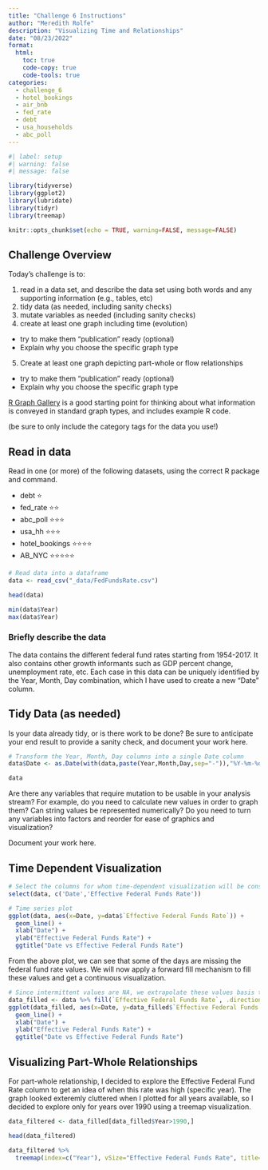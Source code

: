 ```yaml
---
title: "Challenge 6 Instructions"
author: "Meredith Rolfe"
description: "Visualizing Time and Relationships"
date: "08/23/2022"
format:
  html:
    toc: true
    code-copy: true
    code-tools: true
categories:
  - challenge_6
  - hotel_bookings
  - air_bnb
  - fed_rate
  - debt
  - usa_households
  - abc_poll
---
```


```r
#| label: setup
#| warning: false
#| message: false

library(tidyverse)
library(ggplot2)
library(lubridate)
library(tidyr)
library(treemap)

knitr::opts_chunk$set(echo = TRUE, warning=FALSE, message=FALSE)
```

## Challenge Overview

Today's challenge is to:

1)  read in a data set, and describe the data set using both words and any supporting information (e.g., tables, etc)
2)  tidy data (as needed, including sanity checks)
3)  mutate variables as needed (including sanity checks)
4)  create at least one graph including time (evolution)
   - try to make them "publication" ready (optional)
   - Explain why you choose the specific graph type
5)  Create at least one graph depicting part-whole or flow relationships
   - try to make them "publication" ready (optional)
   - Explain why you choose the specific graph type

[R Graph Gallery](https://r-graph-gallery.com/) is a good starting point for thinking about what information is conveyed in standard graph types, and includes example R code.

(be sure to only include the category tags for the data you use!)

## Read in data

Read in one (or more) of the following datasets, using the correct R package and command.

  - debt  ⭐
  - fed_rate ⭐⭐
  - abc_poll ⭐⭐⭐
  - usa_hh ⭐⭐⭐
  - hotel_bookings ⭐⭐⭐⭐
  - AB_NYC ⭐⭐⭐⭐⭐

  

```r
# Read data into a dataframe
data <- read_csv("_data/FedFundsRate.csv")

head(data)

min(data$Year)
max(data$Year)
```



### Briefly describe the data

The data contains the different federal fund rates starting from 1954-2017. It also contains other growth informants such as GDP percent change, unemployment rate, etc. Each case in this data can be uniquely identified by the Year, Month, Day combination, which I have used to create a new "Date" column.


## Tidy Data (as needed)

Is your data already tidy, or is there work to be done? Be sure to anticipate your end result to provide a sanity check, and document your work here.

```r
# Transform the Year, Month, Day columns into a single Date column
data$Date <- as.Date(with(data,paste(Year,Month,Day,sep="-")),"%Y-%m-%d")

data

```

Are there any variables that require mutation to be usable in your analysis stream? For example, do you need to calculate new values in order to graph them? Can string values be represented numerically? Do you need to turn any variables into factors and reorder for ease of graphics and visualization?

Document your work here.


## Time Dependent Visualization

```r
# Select the columns for whom time-dependent visualization will be constructed
select(data, c('Date','Effective Federal Funds Rate'))

# Time series plot
ggplot(data, aes(x=Date, y=data$`Effective Federal Funds Rate`)) + 
  geom_line() + 
  xlab("Date") + 
  ylab("Effective Federal Funds Rate") + 
  ggtitle("Date vs Effective Federal Funds Rate")
```
From the above plot, we can see that some of the days are missing the federal fund rate values. We will now apply a forward fill mechanism to fill these values and get a continuous visualization. 

```r
# Since intermittent values are NA, we extrapolate these values basis the previous value in the dataframe.
data_filled <- data %>% fill(`Effective Federal Funds Rate`, .direction = 'updown')
ggplot(data_filled, aes(x=Date, y=data_filled$`Effective Federal Funds Rate`)) + 
  geom_line() + 
  xlab("Date") + 
  ylab("Effective Federal Funds Rate") + 
  ggtitle("Date vs Effective Federal Funds Rate")
```

## Visualizing Part-Whole Relationships

For part-whole relationship, I decided to explore the Effective Federal Fund Rate column to get an idea of when this rate was high (specific year). The graph looked exteremly cluttered when I plotted for all years available, so I decided to explore only for years over 1990 using a treemap visualization.

```r
data_filtered <- data_filled[data_filled$Year>1990,]

head(data_filtered)

data_filtered %>%
  treemap(index=c("Year"), vSize="Effective Federal Funds Rate", title="Effective Federal Funds Rate Comparison, 2000-2017", palette="RdYlBu")

```



